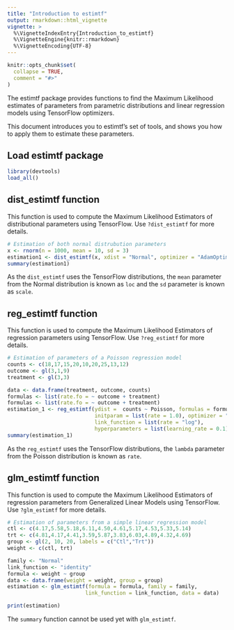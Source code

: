 ```yaml
---
title: "Introduction to estimtf"
output: rmarkdown::html_vignette
vignette: >
  %\VignetteIndexEntry{Introduction_to_estimtf}
  %\VignetteEngine{knitr::rmarkdown}
  %\VignetteEncoding{UTF-8}
---
```


```r
knitr::opts_chunk$set(
  collapse = TRUE,
  comment = "#>"
)
```


The estimtf package provides functions to find the Maximum Likelihood estimates of parameters from parametric distributions and linear regression models using TensorFlow optimizers.

This document introduces you to estimtf’s set of tools, and shows you how to apply them to estimate these parameters.

## Load estimtf package
```r
library(devtools)
load_all()
```

## dist_estimtf function

This function is used to compute the Maximum Likelihood Estimators of distributional parameters using TensorFlow. Use `?dist_estimtf` for more details.

```r
# Estimation of both normal distrubution parameters
x <- rnorm(n = 1000, mean = 10, sd = 3)
estimation1 <- dist_estimtf(x, xdist = "Normal", optimizer = "AdamOptimizer", hyperparameters =   list(learning_rate = 0.1))
summary(estimation1)
```

As the `dist_estimtf` uses the TensorFlow distributions, the `mean` parameter from the Normal distribution is known as `loc` and the `sd` parameter is known as `scale`. 


## reg_estimtf function

This function is used to compute the Maximum Likelihood Estimators of regression parameters using TensorFlow. Use `?reg_estimtf` for more details.

```r
# Estimation of parameters of a Poisson regression model
counts <- c(18,17,15,20,10,20,25,13,12)
outcome <- gl(3,1,9)
treatment <- gl(3,3)

data <- data.frame(treatment, outcome, counts)
formulas <- list(rate.fo = ~ outcome + treatment)
formulas <- list(rate.fo = ~ outcome + treatment)
estimation_1 <- reg_estimtf(ydist =  counts ~ Poisson, formulas = formulas, data = data,
                            initparam = list(rate = 1.0), optimizer = "AdamOptimizer",
                            link_function = list(rate = "log"),
                            hyperparameters = list(learning_rate = 0.1))
summary(estimation_1)
```

As the `reg_estimtf` uses the TensorFlow distributions, the `lambda` parameter from the Poisson distribution is known as `rate`.


## glm_estimtf function

This function is used to compute the Maximum Likelihood Estimators of regression parameters from Generalized Linear Models using TensorFlow. Use `?glm_estimtf` for more details.

```r
# Estimation of parameters from a simple linear regression model
ctl <- c(4.17,5.58,5.18,6.11,4.50,4.61,5.17,4.53,5.33,5.14)
trt <- c(4.81,4.17,4.41,3.59,5.87,3.83,6.03,4.89,4.32,4.69)
group <- gl(2, 10, 20, labels = c("Ctl","Trt"))
weight <- c(ctl, trt)

family <- "Normal"
link_function <- "identity"
formula <- weight ~ group
data <- data.frame(weight = weight, group = group)
estimation <- glm_estimtf(formula = formula, family = family,
                         link_function = link_function, data = data)

print(estimation)
```

The `summary` function cannot be used yet with `glm_estimtf`.
